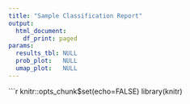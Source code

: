 ```yaml
---
title: "Sample Classification Report"
output:
  html_document:
    df_print: paged
params:
  results_tbl: NULL
  prob_plot:   NULL
  umap_plot:   NULL
---
```


```r
knitr::opts_chunk$set(echo=FALSE)
library(knitr)

